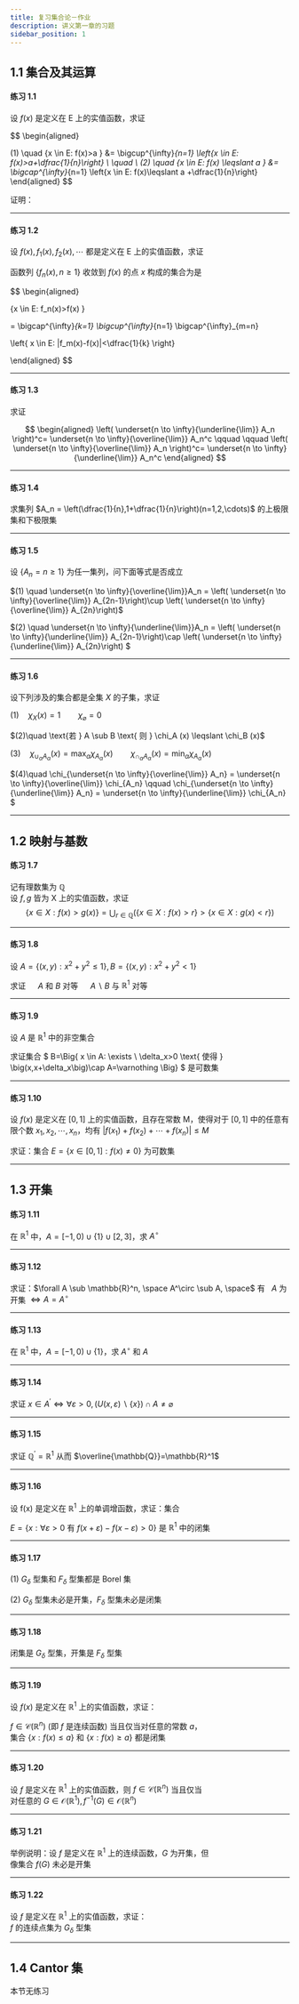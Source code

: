 ```yaml
---
title: 复习集合论－作业
description: 讲义第一章的习题
sidebar_position: 1
---
```



<TOCInline toc={toc} 
    minHeadingLevel={2}
    maxHeadingLevel={2}
/>

## 1.1 集合及其运算

#### 练习 1.1

设 $f(x)$ 是定义在 E 上的实值函数，求证

$$
\begin{aligned}

(1) \quad
\{x \in E: f(x)>a \}
    &= \bigcup^{\infty}_{n=1}
        \left\{x \in E: f(x)>a+\dfrac{1}{n}\right\}
\\
\quad
\\
(2) \quad
\{x \in E: f(x) \leqslant a \}
    &= \bigcap^{\infty}_{n=1}
        \left\{x \in E: f(x)\leqslant a +\dfrac{1}{n}\right\}
\end{aligned}
$$

证明：



---

#### 练习 1.2

设 $f(x), f_1(x), f_2(x), \cdots$ 都是定义在 E 上的实值函数，求证

函数列 $\{f_n(x), n \geq 1\}$ 收敛到 $f(x)$ 的点 $x$ 构成的集合为是

$$
\begin{aligned}

\{x \in E: f_n(x)>f(x) \}

= \bigcap^{\infty}_{k=1} \bigcup^{\infty}_{n=1} \bigcap^{\infty}_{m=n}

\left\{ x \in E:
    |f_m(x)-f(x)|<\dfrac{1}{k}
\right\}


\end{aligned}
$$

---

#### 练习 1.3

求证

$$
\begin{aligned}
\left(
    \underset{n \to \infty}{\underline{\lim}}
    A_n
\right)^c=
    \underset{n \to \infty}{\overline{\lim}}
    A_n^c
\qquad \qquad
\left(
    \underset{n \to \infty}{\overline{\lim}}
    A_n
\right)^c=
    \underset{n \to \infty}{\underline{\lim}}
    A_n^c
\end{aligned}
$$

---

#### 练习 1.4

求集列 $A_n = \left(\dfrac{1}{n},1+\dfrac{1}{n}\right)(n=1,2,\cdots)$ 的上极限集和下极限集

---

#### 练习 1.5

设 $\{A_n = n \geqslant 1\}$ 为任一集列，问下面等式是否成立

$(1) \quad
\underset{n \to \infty}{\overline{\lim}}A_n
= \left(
    \underset{n \to \infty}{\overline{\lim}}
    A_{2n-1}\right)\cup
\left(
    \underset{n \to \infty}{\overline{\lim}}
    A_{2n}\right)$

$(2) \quad
\underset{n \to \infty}{\underline{\lim}}A_n
= \left(
    \underset{n \to \infty}{\underline{\lim}}
    A_{2n-1}\right)\cap
\left(
    \underset{n \to \infty}{\underline{\lim}}
    A_{2n}\right)
$

---

#### 练习 1.6

设下列涉及的集合都是全集 $X$ 的子集，求证

$(1)\quad \chi_X (x)=1 \qquad
\chi_\varnothing =0$

$(2)\quad
\text{若 } A \sub B \text{ 则 } \chi_A (x) \leqslant \chi_B (x)$

$(3)\quad
\chi_{\cup_{\alpha} A_\alpha} (x)
= \max_{\alpha} \chi_{A_\alpha} (x)
\qquad
\chi_{\cap_{\alpha} A_\alpha} (x)
= \min_{\alpha} \chi_{A_\alpha} (x)$


$(4)\quad
\chi_{\underset{n \to \infty}{\overline{\lim}} A_n} =
\underset{n \to \infty}{\overline{\lim}} \chi_{A_n}
\qquad
\chi_{\underset{n \to \infty}{\underline{\lim}} A_n} =
\underset{n \to \infty}{\underline{\lim}} \chi_{A_n}
$

---

## 1.2 映射与基数

#### 练习 1.7

记有理数集为 $\mathbb{Q}$  
设 $f, g$ 皆为 X 上的实值函数，求证
$$
\Big\{x \in X: f(x)>g(x)\Big\}=\bigcup_{r \in \mathbb{Q}}
\bigg(
\Big\{x \in X: f(x)>r\Big\}>\Big\{x \in X: g(x)<r\Big\}
\bigg)
$$

---

#### 练习 1.8

设 $A=\{(x,y): x^2+y^2\leqslant 1\}, B=\{(x,y): x^2+y^2<1\}$

求证 &emsp; $A$ 和 $B$ 对等 &emsp; $A \backslash B$ 与 $\mathbb{R}^1$ 对等

---

#### 练习 1.9

设 $A$ 是 $\mathbb{R}^1$ 中的非空集合

求证集合
$
B=\Big\{
    x \in A: \exists \ \delta_x>0 \text{ 使得 }
    \big(x,x+\delta_x\big)\cap A=\varnothing
\Big\}
$
是可数集

---

#### 练习 1.10

设 $f(x)$ 是定义在 $[0,1]$ 上的实值函数，且存在常数 M，使得对于 $[0,1]$ 中的任意有限个数 $x_1, x_2, \cdots, x_n$，均有 $\lvert f(x_1)+f(x_2)+\cdots +f(x_n) \rvert \leqslant M$

求证：集合 $E=\big\{ x \in [0,1]: f(x) \neq 0 \big\}$ 为可数集

---

## 1.3 开集


#### 练习 1.11

在 $\mathbb{R}^1$ 中，$A=[-1,0)\cup \{1\}\cup [2,3]$，求 $A^\circ$

---

#### 练习 1.12

求证：$\forall A \sub \mathbb{R}^n, \space A^\circ \sub A, \space$ 有 &nbsp; $A$ 为开集 $\Leftrightarrow A=A^\circ$

---

#### 练习 1.13

在 $\mathbb{R}^1$ 中，$A=[-1,0)\cup \{1\}$，求 $A^\circ$ 和 $A$

---

#### 练习 1.14

求证 $x \in A^\prime \Leftrightarrow \forall \varepsilon>0, (U(x,\varepsilon)\backslash\{x\})\cap A \neq \varnothing$ 

---

#### 练习 1.15

求证 $\mathbb{Q}^\prime = \mathbb{R}^1$ 从而 $\overline{\mathbb{Q}}=\mathbb{R}^1$

---

#### 练习 1.16

设 f(x) 是定义在 $\mathbb{R}^1$ 上的单调增函数，求证：集合

$E=\{x: \forall \varepsilon >0 \text{ 有 } f(x+\varepsilon)-f(x-\varepsilon)>0\}$ 是 $\mathbb{R}^1$ 中的闭集

---

#### 练习 1.17

(1) $G_\delta$ 型集和 $F_\delta$ 型集都是 $\text{Borel}$ 集

(2) $G_\delta$ 型集未必是开集，$F_\delta$ 型集未必是闭集

---

#### 练习 1.18

闭集是 $G_\delta$ 型集，开集是 $F_\delta$ 型集

---

#### 练习 1.19

设 $f(x)$ 是定义在 $\mathbb{R}^1$ 上的实值函数，求证：

$f \in \mathcal{C}(\mathbb{R}^n)$ (即 $f$ 是连续函数) 当且仅当对任意的常数 $a$，  
集合 $\{x: f(x)\leqslant a\}$ 和 $\{x: f(x)\geqslant a\}$ 都是闭集

---

#### 练习 1.20

设 $f$ 是定义在 $\mathbb{R}^1$ 上的实值函数，则 $f \in \mathcal{C}(\mathbb{R}^n)$ 当且仅当  
对任意的 $G \in \mathcal{O} (\mathbb{R}^1), f^{-1} (G) \in \mathcal{O} (\mathbb{R}^n)$

---

#### 练习 1.21

举例说明：设 $f$ 是定义在 $\mathbb{R}^1$ 上的连续函数，$G$ 为开集，但  
像集合 $f(G)$ 未必是开集

---

#### 练习 1.22

设 $f$ 是定义在 $\mathbb{R}^1$ 上的实值函数，求证：  
$f$ 的连续点集为 $G_\delta$ 型集

---

## 1.4 Cantor 集

本节无练习

